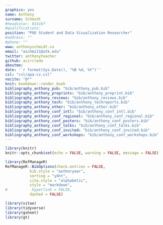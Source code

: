 ```yaml
---
graphics: yes
name: Anthony
surname: Schmidt
#headcolor: 01416f
#qualifications: 
position: "PhD Student and Data Visualization Researcher"
#address: ""
#phone: ""
www: anthonyschmidt.co
email: "aschmi11@utk.edu"
twitter: anthonyteacher
github: acircleda
aboutme:
date: '`r format(Sys.Date(), "%B %d, %Y")`'
csl: "csl/apa-cv.csl"
nocite: "@*"
knit: bookdown::render_book
bibliography_anthony_pub: "bib/anthony_pub.bib"
bibliography_anthony_preprints: "bib/anthony_preprint.bib"
bibliography_anthony_reviews: "bib/anthony_reviews.bib"
bibliography_anthony_tech: "bib/anthony_techreports.bib"
bibliography_anthony_other: "bib/anthony_other.bib"
bibliography_anthony_conf_intl: "bib/anthony_conf_intl.bib"
bibliography_anthony_conf_regional: "bib/anthony_conf_regional.bib"
bibliography_anthony_conf_posters: "bib/anthony_conf_posters.bib"
bibliography_anthony_conf_talks: "bib/anthony_conf_talks.bib"
bibliography_anthony_conf_invited: "bib/anthony_conf_invited.bib"
bibliography_anthony_conf_workshops: "bib/anthony_conf_workshops.bib"
---
```


```r
library(knitr)
knitr::opts_chunk$set(echo = FALSE, warning = FALSE, message = FALSE)

library(RefManageR)
RefManageR::BibOptions(check.entries = FALSE,
           bib.style = "authoryear",
           sorting = "ydnt",
           cite.style = "alphabetic",
           style = "markdown",
#           hyperlink = FALSE,
           dashed = FALSE)

library(vitae)
library(tidyverse)
library(gsheet)
library(gt)
```
